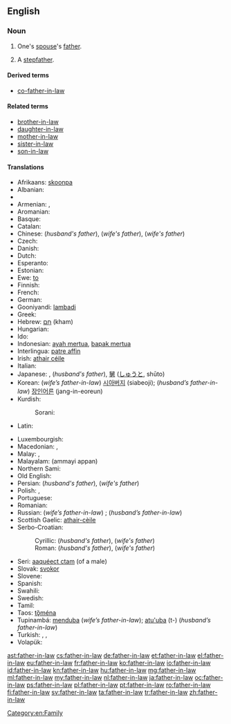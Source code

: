 ==English==

===Noun===
{{wikipedia}}
{{en-noun|sg=[[father]]-[[in-law]]|fathers-in-law|pl2=father-in-laws}}

# One's [[spouse]]'s [[father]].
# {{dated}} A [[stepfather]].
#: {{quote-book
|year=1839
|author=Charles Dickens
|title=Nicholas Nickleby
|chapter=IV
|url=
|isbn=1-85326-264-1
|page=41
|passage=`Yes,` replied Snawley. `The fact is, I am not their father, Mr Squeers. I'm only their father-in-law.` }}

====Derived terms====
* {{uncommon}} [[co-father-in-law]]

====Related terms====
* [[brother-in-law]]
* [[daughter-in-law]]
* [[mother-in-law]]
* [[sister-in-law]]
* [[son-in-law]]

====Translations====
{{trans-top|One's spouse's father}}
* Afrikaans: [[skoonpa]]
* Albanian: {{t-|sq|vjehërr|m}}
* {{trreq|ar}}
* Armenian: {{qualifier|husband's father}} {{t-|hy|սկեսրայր|tr=skesrayr}}, {{qualifier|wife's father}} {{t-|hy|աներ|tr=aner}}
* Aromanian: {{t|rup|socru|m}}
* Basque: {{t+|eu|aitaginarreba|xs=Basque}}
* Catalan: {{t-|ca|sogre|m}}
* Chinese: {{t-|cmn|公公|tr=gōnggong|sc=Hani}} (''husband's father''), {{t-|cmn|岳父|tr=yuèfù|sc=Hani}} (''wife's father''), {{t-|cmn|嫜|tr=zhāng|sc=Hani}} (''wife's father'')
* Czech: {{t+|cs|tchán|m}}
* Danish: {{t-|da|svigerfar|c}}
* Dutch: {{t+|nl|schoonvader|m}}
* Esperanto: {{t-|eo|bopatro|xs=Esperanto}}
* Estonian: {{t+|et|äi}}
* Ewe: [[to]]
* Finnish: {{t+|fi|appi}}
* French: {{t+|fr|beau-père|m}}
* German: {{t+|de|Schwiegervater|m}}
* Gooniyandi: [[lambadi]]
* Greek: {{t+|el|πεθερός|tr=petherós}}
* Hebrew: [[חם|חָם]] (kham) {{m}}
* Hungarian: {{t+|hu|após}}
* Ido: {{t+|io|bopatro|xs=Ido}}
* Indonesian: [[ayah mertua]], [[bapak mertua]]
* Interlingua: [[patre affin]]
* Irish: [[athair céile]]
* Italian: {{t+|it|suocero|m}}
* Japanese: {{t+|ja|義父|tr=gifu}}, {{t+|ja|岳父|tr=gakufu}} (''husband's father''), [[舅]] ([[しゅうと]], shūto)
* Korean: (''wife’s father-in-law'') [[시아버지]] (siabeoji); (''husband’s father-in-law'') [[장인어른]] (jang-in-eoreun)
* Kurdish:
*: Sorani: {{t|ku|خه‌زور|tr=xezur|sc=ku-Arab}}
* Latin: {{t-|la|socer|m}}
{{trans-mid}}
* Luxembourgish: {{t-|lb|Schwéierpapp|m}}
* Macedonian: {{t-|mk|свекор|m|tr=svékor}},  {{t-|mk|тест|m|tr=tést}}
* Malay: {{t-|ms|bapa mertua}}, {{t-|ms|ayah mertua}}
* Malayalam: (ammayi appan)
* Northern Sami: {{tø|se|vuohppa}}
* Old English: {{t-|ang|sweor|m|alt=swēor|xs=Old English}}
* Persian: {{t+|fa|پدرشوهر|tr=pedar-šouhar|xs=Persian}} (''husband's father''), {{t+|fa|پدرزن|tr=pedar-zan|xs=Persian}} (''wife's father'')
* Polish: {{t+|pl|teść|m}},  {{qualifier|archaic; husband's father}} {{t-|pl|świekr|m}}
* Portuguese: {{t+|pt|sogro|m}}
* Romanian: {{t+|ro|socru|m}}
* Russian: (''wife’s father-in-law'') {{t+|ru|свёкор|m|tr=svjókor}}; (''husband’s father-in-law'') {{t+|ru|тесть|m|tr=test'}}
* Scottish Gaelic: [[athair-cèile]] {{m}}
* Serbo-Croatian:
*: Cyrillic: {{t-|sh|свекар|m|sc=Cyrl|xs=Serbo-Croatian}} (''husband's father''), {{t-|sh|пунац|m|sc=Cyrl|xs=Serbo-Croatian}} (''wife's father'')
*: Roman: {{t-|sh|svekar|m|xs=Serbo-Croatian}} (''husband's father''), {{t-|sh|punac|m|xs=Serbo-Croatian}} (''wife's father'')
* Seri: [[aaquéect ctam]] (of a male)
* Slovak: [[svokor]] {{m}}
* Slovene: {{t+|sl|tast|m}}
* Spanish: {{t+|es|suegro|m}}
* Swahili: {{t+|sw|babamkwe|xs=Swahili}}
* Swedish: {{t+|sv|svärfar|c}}
* Tamil: {{t+|ta|மாமனார்|tr=maamaNaar|sc=Taml}}
* Taos: [[tǫ̏ména]]
* Tupinambá: [[menduba]] (''wife’s father-in-law''); [[atu'uba]] (t-) (''husband’s father-in-law'')
* Turkish: {{t+|tr|kaynata}}, {{t+|tr|kayınbaba}}, {{t+|tr|kayınpeder}}
* Volapük: {{t+|vo|lüfat}}
{{trans-bottom}}

[[Category:en:Family]]

[[ast:father-in-law]]
[[cs:father-in-law]]
[[de:father-in-law]]
[[et:father-in-law]]
[[el:father-in-law]]
[[eu:father-in-law]]
[[fr:father-in-law]]
[[ko:father-in-law]]
[[io:father-in-law]]
[[id:father-in-law]]
[[kn:father-in-law]]
[[hu:father-in-law]]
[[mg:father-in-law]]
[[ml:father-in-law]]
[[my:father-in-law]]
[[nl:father-in-law]]
[[ja:father-in-law]]
[[oc:father-in-law]]
[[ps:father-in-law]]
[[pl:father-in-law]]
[[pt:father-in-law]]
[[ro:father-in-law]]
[[fi:father-in-law]]
[[sv:father-in-law]]
[[ta:father-in-law]]
[[tr:father-in-law]]
[[zh:father-in-law]]